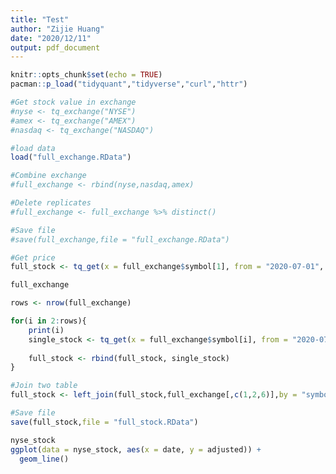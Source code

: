 ```yaml
---
title: "Test"
author: "Zijie Huang"
date: "2020/12/11"
output: pdf_document
---
```


```r
knitr::opts_chunk$set(echo = TRUE)
pacman::p_load("tidyquant","tidyverse","curl","httr")
```

```r
#Get stock value in exchange
#nyse <- tq_exchange("NYSE")
#amex <- tq_exchange("AMEX")
#nasdaq <- tq_exchange("NASDAQ")

#load data
load("full_exchange.RData")
```

```r
#Combine exchange
#full_exchange <- rbind(nyse,nasdaq,amex)

#Delete replicates
#full_exchange <- full_exchange %>% distinct()

#Save file
#save(full_exchange,file = "full_exchange.RData")

#Get price
full_stock <- tq_get(x = full_exchange$symbol[1], from = "2020-07-01", to = "2020-12-01", get = "stock.prices")

full_exchange

rows <- nrow(full_exchange)

for(i in 2:rows){
    print(i)
    single_stock <- tq_get(x = full_exchange$symbol[i], from = "2020-07-01", to = "2020-12-01", get = "stock.prices")
  
    full_stock <- rbind(full_stock, single_stock)
}

#Join two table
full_stock <- left_join(full_stock,full_exchange[,c(1,2,6)],by = "symbol")

#Save file
save(full_stock,file = "full_stock.RData")
```

```r
nyse_stock
ggplot(data = nyse_stock, aes(x = date, y = adjusted)) +
  geom_line()
```